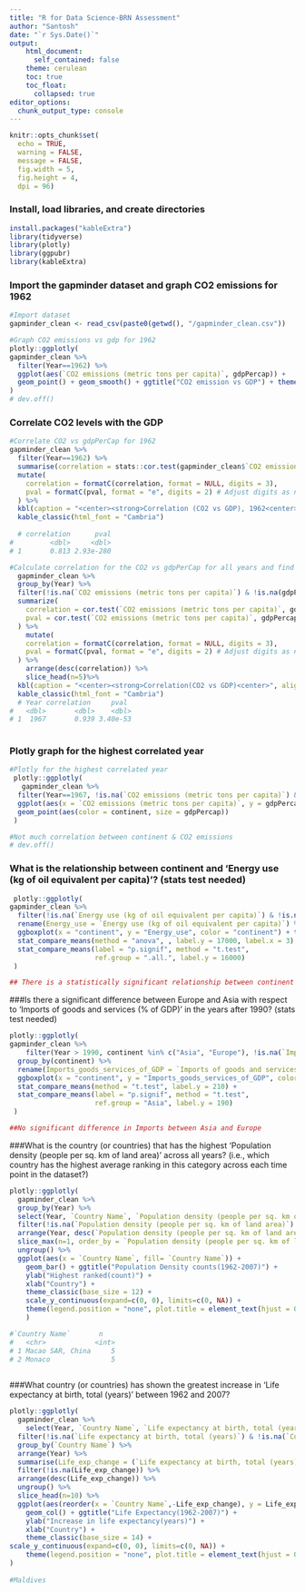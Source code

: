 ```yaml
---
title: "R for Data Science-BRN Assessment"
author: "Santosh"
date: "`r Sys.Date()`"
output:
    html_document:
      self_contained: false
    theme: cerulean
    toc: true
    toc_float:
      collapsed: true
editor_options:
  chunk_output_type: console
---
```


```r
knitr::opts_chunk$set(
  echo = TRUE,
  warning = FALSE, 
  message = FALSE, 
  fig.width = 5,
  fig.height = 4,
  dpi = 96)
```

### Install, load libraries, and create directories
```r
install.packages("kableExtra")
library(tidyverse)
library(plotly)
library(ggpubr)
library(kableExtra)
```

### Import the gapminder dataset and graph CO2 emissions for 1962
```r
#Import dataset
gapminder_clean <- read_csv(paste0(getwd(), "/gapminder_clean.csv"))

#Graph CO2 emissions vs gdp for 1962
plotly::ggplotly(
gapminder_clean %>%
  filter(Year==1962) %>% 
  ggplot(aes(`CO2 emissions (metric tons per capita)`, gdpPercap)) + 
  geom_point() + geom_smooth() + ggtitle("CO2 emission vs GDP") + theme(plot.title = element_text(hjust = 0.5))
)
# dev.off()
```

### Correlate CO2 levels with the GDP
```r
#Correlate CO2 vs gdpPerCap for 1962
gapminder_clean %>%
  filter(Year==1962) %>% 
  summarise(correlation = stats::cor.test(gapminder_clean$`CO2 emissions (metric tons per capita)`, gapminder_clean$gdpPercap)$estimate, pval = stats::cor.test(gapminder_clean$`CO2 emissions (metric tons per capita)`, gapminder_clean$gdpPercap)$p.value) %>%
  mutate(
    correlation = formatC(correlation, format = NULL, digits = 3),
    pval = formatC(pval, format = "e", digits = 2) # Adjust digits as needed
  ) %>%
  kbl(caption = "<center><strong>Correlation (CO2 vs GDP), 1962<center>", align = 'c', caption.align = 'c') %>%
  kable_classic(html_font = "Cambria") 
  
  # correlation      pval
#         <dbl>     <dbl>
# 1       0.813 2.93e-280

#Calculate correlation for the CO2 vs gdpPerCap for all years and find the highest year
  gapminder_clean %>%
  group_by(Year) %>%
  filter(!is.na(`CO2 emissions (metric tons per capita)`) & !is.na(gdpPercap)) %>%
  summarize(
    correlation = cor.test(`CO2 emissions (metric tons per capita)`, gdpPercap)$estimate,
    pval = cor.test(`CO2 emissions (metric tons per capita)`, gdpPercap)$p.value
  ) %>%
    mutate(
    correlation = formatC(correlation, format = NULL, digits = 3),
    pval = formatC(pval, format = "e", digits = 2) # Adjust digits as needed
  ) %>%
    arrange(desc(correlation)) %>%
    slice_head(n=5)%>%
  kbl(caption = "<center><strong>Correlation(CO2 vs GDP)<center>", align = 'c', caption.align = 'center') %>%
  kable_classic(html_font = "Cambria") 
  # Year correlation     pval
#   <dbl>       <dbl>    <dbl>
# 1  1967       0.939 3.40e-53
 
```

### Plotly graph for the highest correlated year
```r
#Plotly for the highest correlated year
 plotly::ggplotly(
   gapminder_clean %>%
  filter(Year==1967, !is.na(`CO2 emissions (metric tons per capita)`) & !is.na(gdpPercap)) %>%
  ggplot(aes(x = `CO2 emissions (metric tons per capita)`, y = gdpPercap)) +
  geom_point(aes(color = continent, size = gdpPercap))
 )

#Not much correlation between continent & CO2 emissions 
# dev.off()
```

### What is the relationship between continent and 'Energy use (kg of oil equivalent per capita)'? (stats test needed)
```r
 plotly::ggplotly(
gapminder_clean %>%
  filter(!is.na(`Energy use (kg of oil equivalent per capita)`) & !is.na(continent)) %>%
  rename(Energy_use = `Energy use (kg of oil equivalent per capita)`) %>%
  ggboxplot(x = "continent", y = "Energy_use", color = "continent") + theme(height = 3, width = 2) + 
  stat_compare_means(method = "anova", , label.y = 17000, label.x = 3) +
  stat_compare_means(label = "p.signif", method = "t.test",
                     ref.group = ".all.", label.y = 16000) 
 )

## There is a statistically significant relationship between continent and energy use
```

###Is there a significant difference between Europe and Asia with respect to 'Imports of goods and services (% of GDP)' in the years after 1990? (stats test needed)
```r
plotly::ggplotly(
gapminder_clean %>%
    filter(Year > 1990, continent %in% c("Asia", "Europe"), !is.na(`Imports of goods and services (% of GDP)`) & !is.na(continent)) %>%
  group_by(continent) %>%
  rename(Imports_goods_services_of_GDP = `Imports of goods and services (% of GDP)`) %>%
  ggboxplot(x = "continent", y = "Imports_goods_services_of_GDP", color = "continent",  add = "jitter", palette = "jco", legend = "none") +
  stat_compare_means(method = "t.test", label.y = 210) +
  stat_compare_means(label = "p.signif", method = "t.test",
                     ref.group = "Asia", label.y = 190) 
 )

##No significant difference in Imports between Asia and Europe
```

###What is the country (or countries) that has the highest 'Population density (people per sq. km of land area)' across all years? (i.e., which country has the highest average ranking in this category across each time point in the dataset?)
```r
plotly::ggplotly(
  gapminder_clean %>%
  group_by(Year) %>%
  select(Year, `Country Name`, `Population density (people per sq. km of land area)`) %>%
  filter(!is.na(`Population density (people per sq. km of land area)`) & !is.na(`Country Name`)) %>%
  arrange(Year, desc(`Population density (people per sq. km of land area)`)) %>%
  slice_max(n=1, order_by = `Population density (people per sq. km of land area)`) %>%
  ungroup() %>%
  ggplot(aes(x = `Country Name`, fill= `Country Name`)) +
    geom_bar() + ggtitle("Population Density counts(1962-2007)") + 
    ylab("Highest ranked(count)") +
    xlab("Country") +
    theme_classic(base_size = 12) +
    scale_y_continuous(expand=c(0, 0), limits=c(0, NA)) +
    theme(legend.position = "none", plot.title = element_text(hjust = 0.5)) 
    )

#`Country Name`       n
#   <chr>            <int>
# 1 Macao SAR, China     5
# 2 Monaco               5
  
```

###What country (or countries) has shown the greatest increase in 'Life expectancy at birth, total (years)' between 1962 and 2007?
```r
plotly::ggplotly(
  gapminder_clean %>%
    select(Year, `Country Name`, `Life expectancy at birth, total (years)`) %>%
  filter(!is.na(`Life expectancy at birth, total (years)`) & !is.na(`Country Name`), Year %in% c(1962, 2007)) %>%
  group_by(`Country Name`) %>%
  arrange(Year) %>%
  summarise(Life_exp_change = (`Life expectancy at birth, total (years)`[Year==2007]) - (`Life expectancy at birth, total (years)`[Year==1962]))%>%
  filter(!is.na(Life_exp_change)) %>%
  arrange(desc(Life_exp_change)) %>%
  ungroup() %>%
  slice_head(n=10) %>%
  ggplot(aes(reorder(x = `Country Name`,-Life_exp_change), y = Life_exp_change, fill= `Country Name`)) +
    geom_col() + ggtitle("Life Expectancy(1962-2007)") + 
    ylab("Increase in life expectancy(years)") +
    xlab("Country") +
    theme_classic(base_size = 14) + 
scale_y_continuous(expand=c(0, 0), limits=c(0, NA)) +
    theme(legend.position = "none", plot.title = element_text(hjust = 0.5), axis.text.x = element_text(angle = 45, vjust = 0.5))
)
  
#Maldives
```

